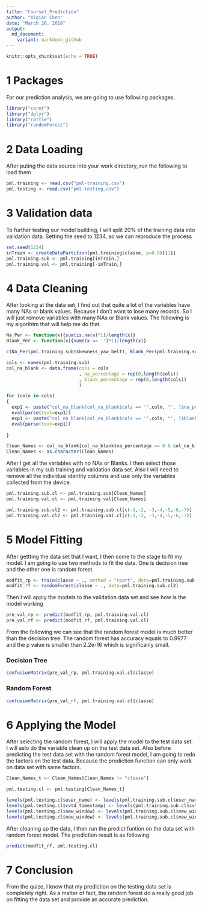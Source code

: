 ```yaml
---
title: "Course7_Prediction"
author: "Xiqian Chen"
date: "March 26, 2018"
output:
  md_document:
    variant: markdown_github
---
```


```r
knitr::opts_chunk$set(echo = TRUE)
```

# 1 Packages

For our prediction analysis, we are going to use following packages.
```r
library("caret")
library("dplyr")
library("rattle")
library("randomForest")
```

# 2 Data Loading

After puting the data source into your work directory, run the following to load them

```r
pml.training <- read.csv("pml-training.csv")
pml.testing <- read.csv("pml-testing.csv")
```

# 3 Validation data

To further testing our model building, I will split 20% of the training data into validation data. Setting the seed to 1234, so we can reproduce the process

```r
set.seed(1234)
inTrain <- createDataPartition(pml.training$classe, p=0.8)[[1]]
pml.training.sub <- pml.training[inTrain,]
pml.training.val <- pml.training[-inTrain,]
```

# 4 Data Cleaning

After looking at the data set, I find out that quite a lot of the variables have many NAs or blank values. Because I don't want to lose many records. So I will just remove variables with many NAs or Blank values. The following is my algorihtm that will help me do that.

```r
Na_Per <- function(x){sum(is.na(x)*1)/length(x)}
Blank_Per <- function(x){sum((x == '')*1)/length(x)}

c(Na_Per(pml.training.sub$skewness_yaw_belt), Blank_Per(pml.training.sub$skewness_yaw_belt))

cols <- names(pml.training.sub)
col_na_blank <- data.frame(cols = cols
                           , na_percentage = rep(0,length(cols))
                           , blank_percentage = rep(0,length(cols))
                           )

for (coln in cols)
{
  exp1 <- paste("col_na_blank[col_na_blank$cols == '",coln, "', ]$na_percentage <- Na_Per(pml.training.sub$",coln,")", sep = "")
  eval(parse(text=exp1))
  exp1 <- paste("col_na_blank[col_na_blank$cols == '",coln, "', ]$blank_percentage <- Blank_Per(pml.training.sub$",coln,")", sep = "")
  eval(parse(text=exp1))
  
}

Clean_Names <- col_na_blank[col_na_blank$na_percentage == 0 & col_na_blank$blank_percentage == 0,]$cols
Clean_Names <- as.character(Clean_Names)
```

After I get all the variables with no NAs or Blanks. I then select those variables in my sub training and validation data set. Also I will need to remove all the individual identity columns and use only the variables collected from the device.
```r
pml.training.sub.cl <- pml.training.sub[Clean_Names]
pml.training.val.cl <- pml.training.val[Clean_Names]

pml.training.sub.cl2 <- pml.training.sub.cl[c(-1,-2, -3,-4,-5,-6,-7)]
pml.training.val.cl2 <- pml.training.val.cl[c(-1,-2, -3,-4,-5,-6,-7)]

```

# 5 Model Fitting

After gettting the data set that I want, I then come to the stage to fit my model. I am going to use two methods to fit the data. One is decision tree and the other one is random forest.
```r
modfit_rp <- train(classe ~ ., method = "rpart", data=pml.training.sub.cl2)
modfit_rf <- randomForest(classe ~ ., data=pml.training.sub.cl2)

```

Then I will apply the models to the validation data set and see how is the model working
```r
pre_val_rp <- predict(modfit_rp, pml.training.val.cl)
pre_val_rf <- predict(modfit_rf, pml.training.val.cl)
```

From the following we can see that the random forest model is much better than the decision tree. The random forest has accuracy equals to 0.9977 and the p value is smaller than 2.2e-16  which is significanly small.

### Decision Tree
```r
confusionMatrix(pre_val_rp, pml.training.val.cl$classe)
```

### Random Forest
```r
confusionMatrix(pre_val_rf, pml.training.val.cl$classe)
```

# 6 Applying the Model

After selecting the random forest, I will apply the model to the test data set. I will aslo do the variable clean up on the test data set. Also before predicting the test data set with the random forest model, I am going to redo the factors on the test data. Because the prediction function can only work on data set with same factors. 
```r
Clean_Names_t <- Clean_Names[Clean_Names != "classe"]

pml.testing.cl <- pml.testing[Clean_Names_t]

levels(pml.testing.cl$user_name) <- levels(pml.training.sub.cl$user_name)
levels(pml.testing.cl$cvtd_timestamp) <- levels(pml.training.sub.cl$cvtd_timestamp)
levels(pml.testing.cl$new_window) <- levels(pml.training.sub.cl$new_window)
levels(pml.testing.cl$new_window) <- levels(pml.training.sub.cl$new_window)
```


After cleaning up the data, I then run the predict funtion on the data set with random forest model. The prediction result is as following
```r
predict(modfit_rf, pml.testing.cl)
```

# 7 Conclusion

From the quize, I know that my prediction on the testing data set is completely right. As a matter of fact, the random forest do a really good job on fitting the data set and provide an accurate prediction.
